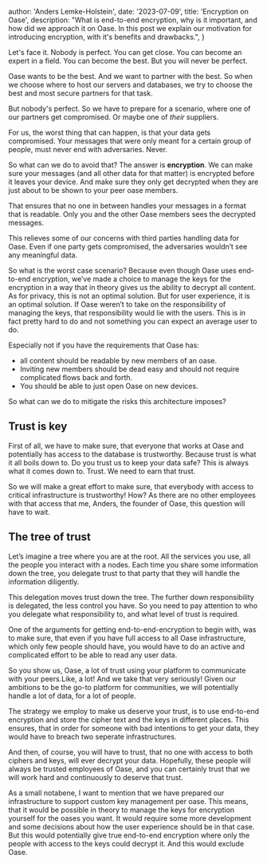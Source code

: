 
  author: 'Anders Lemke-Holstein',
  date: '2023-07-09',
  title: 'Encryption on Oase',
  description:
    "What is end-to-end encryption, why is it important, and how did we approach it on Oase. In this post we explain our motivation for introducing encryption, with it's benefits and drawbacks.",
}


Let's face it. Nobody is perfect. You can get close. You can become an expert in a field. You can become the best. But you will never be perfect.

Oase wants to be the best. And we want to partner with the best. So when we choose where to host our servers and databases, we try to choose the best and most secure partners for that task.

But nobody's perfect. So we have to prepare for a scenario, where one of our partners get compromised. Or maybe one of _their_ suppliers.

For us, the worst thing that can happen, is that your data gets compromised. Your messages that were only meant for a certain group of people, must never end with adversaries. Never.

So what can we do to avoid that? The answer is __encryption__. We can make sure your messages (and all other data for that matter) is encrypted before it leaves your device. And make sure they only get decrypted when they are just about to be shown to your peer oase members.

That ensures that no one in between handles your messages in a format that is readable. Only you and the other Oase members sees the decrypted messages.

This relieves some of our concerns with third parties handling data for Oase. Even if one party gets compromised, the adversaries wouldn’t see any meaningful data.

So what is the worst case scenario? Because even though Oase uses end-to-end encryption, we’ve made a choice to manage the keys for the encryption in a way that in theory gives us the ability to decrypt all content. As for privacy, this is not an optimal solution. But for user experience, it is an optimal solution. If Oase weren’t to take on the responsibility of managing the keys, that responsibility would lie with the users. This is in fact pretty hard to do and not something you can expect an average user to do.

Especially not if you have the requirements that Oase has:
- all content should be readable by new members of an oase.
- Inviting new members should be dead easy and should not require complicated flows back and forth.
- You should be able to just open Oase on new devices.

So what can we do to mitigate the risks this architecture imposes?

## Trust is key

First of all, we have to make sure, that everyone that works at Oase and potentially has access to the database is trustworthy. Because trust is what it all boils down to. Do you trust us to keep your data safe? This is always what it comes down to. Trust. We need to earn that trust.

So we will make a great effort to make sure, that everybody with access to critical infrastructure is trustworthy! How? As there are no other employees with that access that me, Anders, the founder of Oase, this question will have to wait.

## The tree of trust

Let’s imagine a tree where you are at the root. All the services you use, all the people you interact with a nodes. Each time you share some information down the tree, you delegate trust to that party that they will handle the information diligently.

This delegation moves trust down the tree. The further down responsibility is delegated, the less control you have. So you need to pay attention to who you delegate what responsibility to, and what level of trust is required.

One of the arguments for getting end-to-end-encryption to begin with, was to make sure, that even if you have full access to all Oase infrastructure, which only few people should have, you would have to do an active and complicated effort to be able to read any user data.

So you show us, Oase, a lot of trust using your platform to communicate with your peers.Like, a lot! And we take that very seriously! Given our ambitions to be the go-to platform for communities, we will potentially handle a lot of data, for a lot of people.

The strategy we employ to make us deserve your trust, is to use end-to-end encryption and store the cipher text and the keys in different places. This ensures, that in order for someone with bad intentions to get your data, they would have to breach two seperate infrastructures.

And then, of course, you will have to trust, that no one with access to both ciphers and keys, will ever decrypt your data. Hopefully, these people will always be trusted employees of Oase, and you can certainly trust that we will work hard and continuously to deserve that trust.

As a small notabene, I want to mention that we have prepared our infrastructure to support custom key management per oase. This means, that it would be possible in theory to manage the keys for encryption yourself for the oases you want. It would require some more development and some decisions about how the user experience should be in that case. But this would potentially give true end-to-end encryption where only the people with access to the keys could decrypt it. And this would exclude Oase.


